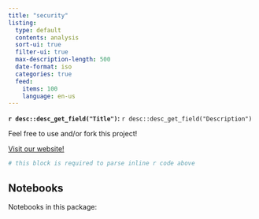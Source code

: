 ```yaml
---
title: "security"
listing:
  type: default
  contents: analysis
  sort-ui: true
  filter-ui: true
  max-description-length: 500
  date-format: iso
  categories: true
  feed:
    items: 100
    language: en-us
---
```


**`r desc::desc_get_field("Title")`:** `r desc::desc_get_field("Description")`

Feel free to use and/or fork this project!

[Visit our website!](https://www.security-differently.com)

```r
# this block is required to parse inline r code above
```

## Notebooks

Notebooks in this package:

